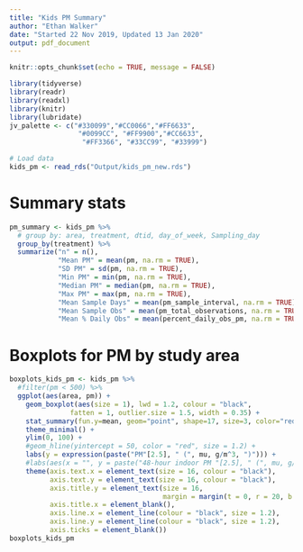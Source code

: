 ```yaml
---
title: "Kids PM Summary"
author: "Ethan Walker"
date: "Started 22 Nov 2019, Updated 13 Jan 2020"
output: pdf_document
---
```


```r
knitr::opts_chunk$set(echo = TRUE, message = FALSE)
```

```r
library(tidyverse)
library(readr)
library(readxl)
library(knitr)
library(lubridate)
jv_palette <- c("#330099","#CC0066","#FF6633", 
                 "#0099CC", "#FF9900","#CC6633",
                  "#FF3366", "#33CC99", "#33999")
```

```r
# Load data
kids_pm <- read_rds("Output/kids_pm_new.rds")
```

# Summary stats
```r
pm_summary <- kids_pm %>% 
  # group by: area, treatment, dtid, day_of_week, Sampling_day
  group_by(treatment) %>% 
  summarize("n" = n(),
            "Mean PM" = mean(pm, na.rm = TRUE), 
            "SD PM" = sd(pm, na.rm = TRUE),
            "Min PM" = min(pm, na.rm = TRUE), 
            "Median PM" = median(pm, na.rm = TRUE),
            "Max PM" = max(pm, na.rm = TRUE),
            "Mean Sample Days" = mean(pm_sample_interval, na.rm = TRUE),
            "Mean Sample Obs" = mean(pm_total_observations, na.rm = TRUE),
            "Mean % Daily Obs" = mean(percent_daily_obs_pm, na.rm = TRUE))
```


# Boxplots for PM by study area
```r
boxplots_kids_pm <- kids_pm %>% 
  #filter(pm < 500) %>% 
  ggplot(aes(area, pm)) +
    geom_boxplot(aes(size = 1), lwd = 1.2, colour = "black", 
               fatten = 1, outlier.size = 1.5, width = 0.35) +
    stat_summary(fun.y=mean, geom="point", shape=17, size=3, color="red") +
    theme_minimal() +
    ylim(0, 100) +
    #geom_hline(yintercept = 50, color = "red", size = 1.2) +
    labs(y = expression(paste("PM"[2.5], " (", mu, g/m^3, ")"))) +
    #labs(aes(x = "", y = paste("48-hour indoor PM "[2.5], " (", mu, g/m^3, ")"))) +
    theme(axis.text.x = element_text(size = 16, colour = "black"),
          axis.text.y = element_text(size = 16, colour = "black"),
          axis.title.y = element_text(size = 16,
                                      margin = margin(t = 0, r = 20, b = 0, l = 0)),
          axis.title.x = element_blank(),
          axis.line.x = element_line(colour = "black", size = 1.2), 
          axis.line.y = element_line(colour = "black", size = 1.2), 
          axis.ticks = element_blank())
boxplots_kids_pm
```

